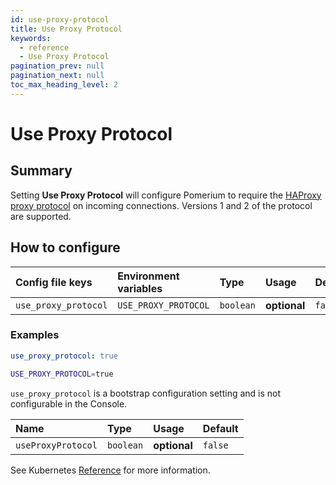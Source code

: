 ```yaml
---
id: use-proxy-protocol
title: Use Proxy Protocol
keywords:
  - reference
  - Use Proxy Protocol
pagination_prev: null
pagination_next: null
toc_max_heading_level: 2
---
```



# Use Proxy Protocol

## Summary

Setting **Use Proxy Protocol** will configure Pomerium to require the [HAProxy proxy protocol](https://www.haproxy.org/download/1.9/doc/proxy-protocol.txt) on incoming connections. Versions 1 and 2 of the protocol are supported.

## How to configure

<Tabs>
<TabItem value="Core" label="Core">

| **Config file keys** | **Environment variables** | **Type** | **Usage** | **Default** |
| :-- | :-- | :-- | :-- | :-- |
| `use_proxy_protocol` | `USE_PROXY_PROTOCOL` | `boolean` | **optional** | `false` |

### Examples

```yaml
use_proxy_protocol: true
```

```bash
USE_PROXY_PROTOCOL=true
```

</TabItem>
<TabItem value="Enterprise" label="Enterprise">

`use_proxy_protocol` is a bootstrap configuration setting and is not configurable in the Console.

</TabItem>
<TabItem value="Kubernetes" label="Kubernetes">

| **Name**           | **Type**  | **Usage**    | **Default** |
| :----------------- | :-------- | :----------- | :---------- |
| `useProxyProtocol` | `boolean` | **optional** | `false`     |

See Kubernetes [Reference](/docs/deploy/k8s/reference#spec) for more information.

</TabItem>
</Tabs>
